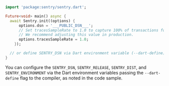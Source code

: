 ```dart
import 'package:sentry/sentry.dart';

Future<void> main() async {
  await Sentry.init((options) {
      options.dsn = '___PUBLIC_DSN___';
      // Set tracesSampleRate to 1.0 to capture 100% of transactions for performance monitoring.
      // We recommend adjusting this value in production.
      options.tracesSampleRate = 1.0;
    });

  // or define SENTRY_DSN via Dart environment variable (--dart-define)
}
```

You can configure the `SENTRY_DSN`, `SENTRY_RELEASE`, `SENTRY_DIST`, and `SENTRY_ENVIRONMENT` via the Dart environment variables passing the `--dart-define` flag to the compiler, as noted in the code sample.
